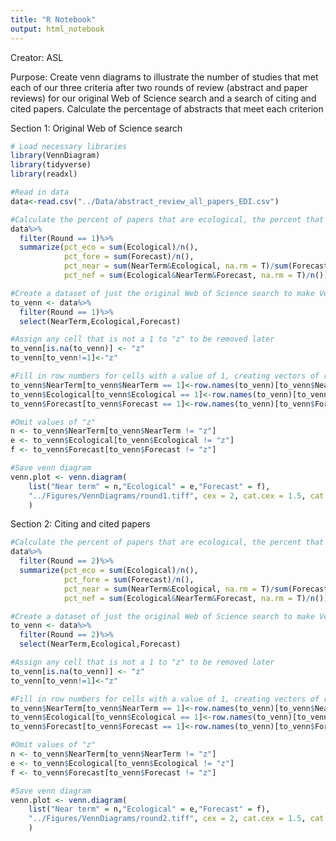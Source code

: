 ```yaml
---
title: "R Notebook"
output: html_notebook
---
```

Creator: ASL

Purpose: Create venn diagrams to illustrate the number of studies that met each of our three criteria after two rounds of review (abstract and paper reviews) for our original Web of Science search and a search of citing and cited papers. Calculate the percentage of abstracts that meet each criterion

Section 1: Original Web of Science search
```r
# Load necessary libraries
library(VennDiagram)
library(tidyverse)
library(readxl)

#Read in data
data<-read.csv("../Data/abstract_review_all_papers_EDI.csv")

#Calculate the percent of papers that are ecological, the percent that are forecassts, the percent of ecological forecasts that are near-term, and the percent of all papers that are near-term ecological forecasts
data%>%
  filter(Round == 1)%>%
  summarize(pct_eco = sum(Ecological)/n(),
            pct_fore = sum(Forecast)/n(),
            pct_near = sum(NearTerm&Ecological, na.rm = T)/sum(Forecast&Ecological),
            pct_nef = sum(Ecological&NearTerm&Forecast, na.rm = T)/n())

#Create a dataset of just the original Web of Science search to make Venn Diagram
to_venn <- data%>%
  filter(Round == 1)%>%
  select(NearTerm,Ecological,Forecast)

#Assign any cell that is not a 1 to "z" to be removed later
to_venn[is.na(to_venn)] <- "z"
to_venn[to_venn!=1]<-"z"

#Fill in row numbers for cells with a value of 1, creating vectors of row numbers that meet each criterion
to_venn$NearTerm[to_venn$NearTerm == 1]<-row.names(to_venn)[to_venn$NearTerm == 1]
to_venn$Ecological[to_venn$Ecological == 1]<-row.names(to_venn)[to_venn$Ecological == 1]
to_venn$Forecast[to_venn$Forecast == 1]<-row.names(to_venn)[to_venn$Forecast == 1]

#Omit values of "z"
n <- to_venn$NearTerm[to_venn$NearTerm != "z"]
e <- to_venn$Ecological[to_venn$Ecological != "z"]
f <- to_venn$Forecast[to_venn$Forecast != "z"]

#Save venn diagram
venn.plot <- venn.diagram(
	list("Near term" = n,"Ecological" = e,"Forecast" = f), 
	"../Figures/VennDiagrams/round1.tiff", cex = 2, cat.cex = 1.5, cat.dist = c(.03,0.1,0.06), cat.pos = c(320,40,160),margin = .1
	)
```

Section 2: Citing and cited papers
```r
#Calculate the percent of papers that are ecological, the percent that are forecassts, the percent of ecological forecasts that are near-term, and the percent of all papers that are near-term ecological forecasts
data%>%
  filter(Round == 2)%>%
  summarize(pct_eco = sum(Ecological)/n(),
            pct_fore = sum(Forecast)/n(),
            pct_near = sum(NearTerm&Ecological, na.rm = T)/sum(Forecast&Ecological),
            pct_nef = sum(Ecological&NearTerm&Forecast, na.rm = T)/n())

#Create a dataset of just the original Web of Science search to make Venn Diagram
to_venn <- data%>%
  filter(Round == 2)%>%
  select(NearTerm,Ecological,Forecast)

#Assign any cell that is not a 1 to "z" to be removed later
to_venn[is.na(to_venn)] <- "z"
to_venn[to_venn!=1]<-"z"

#Fill in row numbers for cells with a value of 1, creating vectors of row numbers that meet each criterion
to_venn$NearTerm[to_venn$NearTerm == 1]<-row.names(to_venn)[to_venn$NearTerm == 1]
to_venn$Ecological[to_venn$Ecological == 1]<-row.names(to_venn)[to_venn$Ecological == 1]
to_venn$Forecast[to_venn$Forecast == 1]<-row.names(to_venn)[to_venn$Forecast == 1]

#Omit values of "z"
n <- to_venn$NearTerm[to_venn$NearTerm != "z"]
e <- to_venn$Ecological[to_venn$Ecological != "z"]
f <- to_venn$Forecast[to_venn$Forecast != "z"]

#Save venn diagram
venn.plot <- venn.diagram(
	list("Near term" = n,"Ecological" = e,"Forecast" = f), 
	"../Figures/VennDiagrams/round2.tiff", cex = 2, cat.cex = 1.5, cat.dist = c(.03,0.1,0.06), cat.pos = c(320,40,160),margin = .1
	)
```